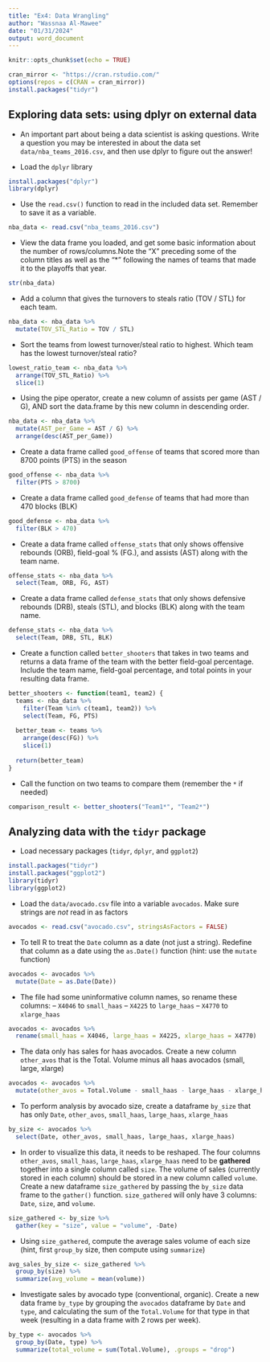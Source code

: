 ```yaml
---
title: "Ex4: Data Wrangling"
author: "Wassnaa Al-Mawee"
date: "01/31/2024"
output: word_document
---
```


```r
knitr::opts_chunk$set(echo = TRUE)
```

```r
cran_mirror <- "https://cran.rstudio.com/"
options(repos = c(CRAN = cran_mirror))
install.packages("tidyr")
```

## Exploring data sets: using dplyr on external data

- An important part about being a data scientist is asking questions. Write a question you may be interested in about the data set `data/nba_teams_2016.csv`, and then use dplyr to figure out the answer!


- Load the `dplyr` library
```r
install.packages("dplyr")
library(dplyr)
```

- Use the `read.csv()` function to read in the included data set. Remember to save it as a variable.
```r
nba_data <- read.csv("nba_teams_2016.csv")
```

- View the data frame you loaded, and get some basic information about the  number of rows/columns.Note the "X" preceding some of the column titles as well as the "*" following the names of teams that made it to the playoffs that year.
```r
str(nba_data)
```

- Add a column that gives the turnovers to steals ratio (TOV / STL) for each team.
```r
nba_data <- nba_data %>%
  mutate(TOV_STL_Ratio = TOV / STL)
```

- Sort the teams from lowest turnover/steal ratio to highest. Which team has the lowest turnover/steal ratio?
```r
lowest_ratio_team <- nba_data %>%
  arrange(TOV_STL_Ratio) %>%
  slice(1)
```


- Using the pipe operator, create a new column of assists per game (AST / G), AND sort the data.frame by this new column in descending order.
```r
nba_data <- nba_data %>%
  mutate(AST_per_Game = AST / G) %>%
  arrange(desc(AST_per_Game))
```

- Create a data frame called `good_offense` of teams that scored more than 8700 points (PTS) in the season
```r
good_offense <- nba_data %>%
  filter(PTS > 8700)
```

- Create a data frame called `good_defense` of teams that had more than 470 blocks (BLK)
```r
good_defense <- nba_data %>%
  filter(BLK > 470)
```

- Create a data frame called `offense_stats` that only shows offensive rebounds (ORB), field-goal % (FG.), and assists (AST) along with the team name.
```r
offense_stats <- nba_data %>%
  select(Team, ORB, FG, AST)
```

- Create a data frame called `defense_stats` that only shows defensive rebounds (DRB), steals (STL), and blocks (BLK) along with the team name.
```r
defense_stats <- nba_data %>%
  select(Team, DRB, STL, BLK)

```

- Create a function called `better_shooters` that takes in two teams and returns a data frame of the team with the better field-goal percentage. Include the team name, field-goal percentage, and total points in your resulting data frame.
```r
better_shooters <- function(team1, team2) {
  teams <- nba_data %>%
    filter(Team %in% c(team1, team2)) %>%
    select(Team, FG, PTS)
  
  better_team <- teams %>%
    arrange(desc(FG)) %>%
    slice(1)
  
  return(better_team)
}
```

- Call the function on two teams to compare them (remember the `*` if needed)
```r
comparison_result <- better_shooters("Team1*", "Team2*")
```

## Analyzing data with the `tidyr` package

- Load necessary packages (`tidyr`, `dplyr`, and `ggplot2`)
```r
install.packages("tidyr")
install.packages("ggplot2")
library(tidyr)
library(ggplot2)
```



- Load the `data/avocado.csv` file into a variable `avocados`. Make sure strings are *not* read in as factors

```r
avocados <- read.csv("avocado.csv", stringsAsFactors = FALSE)
```

- To tell R to treat the `Date` column as a date (not just a string). Redefine that column as a date using the `as.Date()` function (hint: use the `mutate` function)
```r
avocados <- avocados %>%
  mutate(Date = as.Date(Date))
```

- The file had some uninformative column names, so rename these columns:
-- `X4046` to `small_haas`
-- `X4225` to `large_haas`
-- `X4770` to `xlarge_haas`

```r
avocados <- avocados %>%
  rename(small_haas = X4046, large_haas = X4225, xlarge_haas = X4770)
```

- The data only has sales for haas avocados. Create a new column `other_avos` that is the Total. Volume minus all haas avocados (small, large, xlarge)

```r
avocados <- avocados %>%
  mutate(other_avos = Total.Volume - small_haas - large_haas - xlarge_haas)
```

- To perform analysis by avocado size, create a dataframe `by_size` that has only `Date`, `other_avos`, `small_haas`, `large_haas`, `xlarge_haas`

```r
by_size <- avocados %>%
  select(Date, other_avos, small_haas, large_haas, xlarge_haas)
```
- In order to visualize this data, it needs to be reshaped. The four columns `other_avos`, `small_haas`, `large_haas`, `xlarge_haas` need to be **gathered** together into a single column called `size`. The volume of sales (currently stored in each column) should be stored in a new column called `volume`. Create a new dataframe `size_gathered` by passing the `by_size`  data frame to the `gather()` function. `size_gathered` will only have 3 columns: `Date`, `size`, and `volume`.

```r
size_gathered <- by_size %>%
  gather(key = "size", value = "volume", -Date)
```
- Using `size_gathered`, compute the average sales volume of each size  (hint, first `group_by` size, then compute using `summarize`)

```r
avg_sales_by_size <- size_gathered %>%
  group_by(size) %>%
  summarize(avg_volume = mean(volume))
```

- Investigate sales by avocado type (conventional, organic). Create a new data frame `by_type` by grouping the `avocados` dataframe by `Date` and `type`, and calculating the sum of the `Total.Volume` for that type in that week (resulting in a data frame with 2 rows per week).

```r
by_type <- avocados %>%
  group_by(Date, type) %>%
  summarize(total_volume = sum(Total.Volume), .groups = "drop")
```
